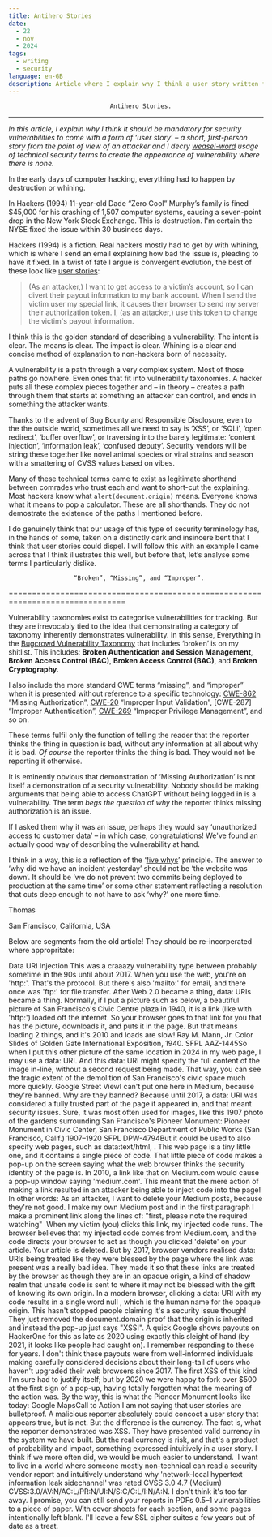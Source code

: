 ```yaml
---
title: Antihero Stories
date:
  - 22
  - nov
  - 2024
tags:
  - writing
  - security
language: en-GB
description: Article where I explain why I think a user story written from the point of view of an attacker should be mandatory.
---
```


                                Antihero Stories.
-------------------------------------------------------------------------------

*In this article, I explain why I think it should be *mandatory* for security vulnerabilities to come with a form of ‘user story’ – a short, first-person story from the point of view of an attacker and I decry [weasel-word] usage of technical security terms to create the appearance of vulnerability where there is none.*

[weasel-word]: https://en.wikipedia.org/wiki/Weasel_word "Weasel word (Wikipedia)"

In the early days of computer hacking, everything had to happen by destruction
or whining.

In Hackers (1994) 11-year-old Dade “Zero Cool” Murphy’s family is fined $45,000
for his crashing of 1,507 computer systems, causing a seven-point drop in the
New York Stock Exchange. This is destruction. I'm certain the NYSE fixed the
issue within 30 business days.

Hackers (1994) is a fiction. Real hackers mostly had to get by with whining,
which is where I send an email explaining how bad the issue is, pleading to
have it fixed. In a twist of fate I argue is convergent evolution, the best of these look like [user stories][user story]:

[user story]: https://en.wikipedia.org/wiki/user_story "User story (Wikipedia)"

> (As an attacker,) I want to get access to a victim’s account, so I can divert
> their payout information to my bank account. When I send the victim user my
> special link, it causes their browser to send my server their authorization
> token. I, (as an attacker,) use this token to change the victim's payout
> information.

I think this is the golden standard of describing a vulnerability. The intent
is clear. The means is clear. The impact is clear. Whining is a clear and
concise method of explanation to non-hackers born of necessity.

A vulnerability is a path through a very complex system. Most of those paths go nowhere. Even ones that fit into vulnerability taxonomies. A hacker puts all these complex pieces together and – in theory – creates a path through them that starts at something an attacker can control, and ends in something the attacker wants.

Thanks to the advent of Bug Bounty and Responsible Disclosure, even to the the
outside world, sometimes all we need to say is ‘XSS’, or ‘SQLi’, ‘open
redirect’, ‘buffer overflow’, or traversing into the barely legitimate:
‘content injection’, ‘information leak’, ‘confused deputy’. Security vendors
will be string these together like novel animal species or viral strains and
season with a smattering of CVSS values based on vibes.

Many of these technical terms came to exist as legitimate shorthand between comrades who trust each and want to short-cut the explaining. Most hackers know what `alert(document.origin)` means. Everyone knows what it means to pop a calculator. These are all shorthands. They do not demostrate the existence of the paths I mentioned before.

I do genuinely think that our usage of this type of security terminology has, in the hands of some, taken on a distinctly dark and insincere bent that I think that user stories could dispel. I will follow this with an example I came across that I think illustrates this well, but before that, let’s analyse some terms I particularly dislike.

                      “Broken”, “Missing”, and “Improper”.
===============================================================================

Vulnerability taxonomies exist to categorise vulnerabilities for tracking. But
they are irrevocably tied to the idea that demonstrating a category of taxonomy
inherently demonstrates vulnerability. In this sense, Everything in the
[Bugcrowd Vulnerability Taxonomy] that includes ‘broken’ is on my shitlist.
This includes: **Broken Authentication and Session Management**, **Broken
Access Control (BAC)**, **Broken Access Control (BAC)**, and **Broken
Cryptography**.

[Bugcrowd Vulnerability Taxonomy]: https://bugcrowd.com/vulnerability-rating-taxonomy

I also include the more standard CWE terms “missing”, and “improper” when it is
presented without reference to a specific technology: [CWE-862] “Missing
Authorization”, [CWE-20] “Improper Input Validation”, [CWE-287] “Improper
Authentication”, [CWE-269] “Improper Privilege Management”, and so on.

[CWE-862]: https://cwe.mitre.org/data/definitions/862.html
[CWE-20]: https://cwe.mitre.org/data/definitions/20.html
[CWE-297]: https://cwe.mitre.org/data/definitions/287.html
[CWE-269]: https://cwe.mitre.org/data/definitions/269.html

These terms fulfil only the function of telling the reader that the reporter
thinks the thing in question is bad, without any information at all about why
it is bad. *Of course* the reporter thinks the thing is bad. They would not be
reporting it otherwise.

It is eminently obvious that demonstration of ‘Missing Authorization’ is not
itself a demonstration of a security vulnerability. Nobody should be making
arguments that being able to access ChatGPT without being logged in is a
vulnerability. The term _begs the question_ of _why_ the reporter thinks
missing authorization is an issue.

If I asked them why it was an issue, perhaps they would say ‘unauthorized access to customer data’ – in which case, congratulations! We've found an actually good way of describing the vulnerability at hand.

I think in a way, this is a reflection of the ‘[five whys]’ principle. The answer to ‘why did we have an incident yesterday’ should not be ‘the website was down’. It should be ‘we do not prevent two commits being deployed to production at the same time’ or some other statement reflecting a resolution that cuts deep enough to not have to ask ‘why?’ one more time.

[five whys]: https://en.wikipedia.org/wiki/Five_whys "Wikipedia: Five whys"





Thomas

San Francisco, California, USA

Below are segments from the old article! They should be re-incorperated where
appropritate:

Data URI Injection
This was a craaazy vulnerability type between probably sometime in the 90s until about 2017. When you use the web, you're on 'http:'. That's the protocol. But there's also 'mailto:' for email, and there once was 'ftp:' for file transfer. After Web 2.0 became a thing, data: URIs became a thing.
Normally, if I put a picture such as below, a beautiful picture of San Francisco's Civic Centre plaza in 1940, it is a link (like with 'http:') loaded off the internet. So your browser goes to that link for you that has the picture, downloads it, and puts it in the page. But that means loading 2 things, and it's 2010 and loads are slow!
Ray M. Mann, Jr. Color Slides of Golden Gate International Exposition, 1940. SFPL AAZ-1445So when I put this other picture of the same location in 2024 in my web page, I may use a data: URI. And this data: URI might specify the full content of the image in-line, without a second request being made. That way, you can see the tragic extent of the demolition of San Francisco's civic space much more quickly.
Google Street ViewI can't put one here in Medium, because they're banned. Why are they banned? Because until 2017, a data: URI was considered a fully trusted part of the page it appeared in, and that meant security issues. Sure, it was most often used for images, like this 1907 photo of the gardens surrounding San Francisco's Pioneer Monument:
Pioneer Monument in Civic Center, San Francisco Department of Public Works (San Francisco, Calif.) 1907–1920 SFPL DPW-4794But it could be used to also specify web pages, such as data:text/html,<script>alert(document.domain)</script> . This web page is a tiny little one, and it contains a single piece of code. That little piece of code makes a pop-up on the screen saying what the web browser thinks the security identity of the page is. In 2010, a link like that on Medium.com would cause a pop-up window saying 'medium.com'. This meant that the mere action of making a link resulted in an attacker being able to inject code into the page! In other words:
As an attacker, I want to delete your Medium posts, because they're not good. I make my own Medium post and in the first paragraph I make a prominent link along the lines of:
"first, please note the required watching"
 When my victim (you) clicks this link, my injected code runs. The browser believes that my injected code comes from Medium.com, and the code directs your browser to act as though you clicked 'delete' on your article. Your article is deleted.
But by 2017, browser vendors realised data: URIs being treated like they were blessed by the page where the link was present was a really bad idea. They made it so that these links are treated by the browser as though they are in an opaque origin, a kind of shadow realm that unsafe code is sent to where it may not be blessed with the gift of knowing its own origin.
In a modern browser, clicking a data: URI with my code results in a single word null , which is the human name for the opaque origin.
This hasn't stopped people claiming it's a security issue though! They just removed the document.domain proof that the origin is inherited and instead the pop-up just says "XSS!". A quick Google shows payouts on HackerOne for this as late as 2020 using exactly this sleight of hand (by 2021, it looks like people had caught on). I remember responding to these for years.
I don't think these payouts were from well-informed individuals making carefully considered decisions about their long-tail of users who haven't upgraded their web browsers since 2017.
The first XSS of this kind I'm sure had to justify itself; but by 2020 we were happy to fork over $500 at the first sign of a pop-up, having totally forgotten what the meaning of the action was.
By the way, this is what the Pioneer Monument looks like today:
Google MapsCall to Action
I am not saying that user stories are bulletproof. A malicious reporter absolutely could concoct a user story that appears true, but is not. But the difference is the currency. The fact is, what the reporter demonstrated was XSS. They have presented valid currency in the system we have built.
But the real currency is risk, and that's a product of probability and impact, something expressed intuitively in a user story. I think if we more often did, we would be much easier to understand. 
I want to live in a world where someone mostly non-technical can read a security vendor report and intuitively understand why 'network-local hypertext information leak sidechannel' was rated CVSS 3.0 4.7 (Medium) CVSS:3.0/AV:N/AC:L/PR:N/UI:N/S:C/C:L/I:N/A:N. I don't think it's too far away. I promise, you can still send your reports in PDFs 0.5–1 vulnerabilities to a piece of paper. With cover sheets for each section, and some pages intentionally left blank. I'll leave a few SSL cipher suites a few years out of date as a treat.
